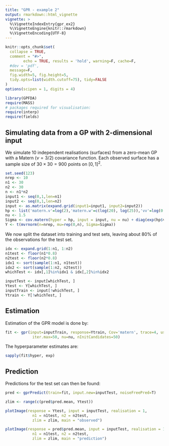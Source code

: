 ```yaml
---
title: "GPR - example 2"
output: rmarkdown::html_vignette
vignette: >
  %\VignetteIndexEntry{gpr_ex2}
  %\VignetteEngine{knitr::rmarkdown}
  %\VignetteEncoding{UTF-8}
---
```


```r
knitr::opts_chunk$set(
  collapse = TRUE,
  comment = "#>",
        echo = TRUE, results = 'hold', warning=F, cache=F, 
  #dev = 'pdf', 
  message=F, 
  fig.width=5, fig.height=5,
  tidy.opts=list(width.cutoff=75), tidy=FALSE
)
options(scipen = 1, digits = 4)
```

```r
library(GPFDA)
require(MASS)
# packages required for visualisation:
require(interp)
require(fields)
```

## Simulating data from a GP with 2-dimensional input

We simulate $10$ independent realisations (surfaces) from a zero-mean GP with a Matern $(\nu=3/2)$
covariance function. Each observed surface has a sample size of $30 \times 30 = 900$ points on $[0,1]^2$.


```r
set.seed(123)
nrep <- 10
n1 <- 30
n2 <- 30
n <- n1*n2
input1 <- seq(0,1,len=n1)
input2 <- seq(0,1,len=n2)
input <- as.matrix(expand.grid(input1=input1, input2=input2))
hp <- list('matern.v'=log(2),'matern.w'=c(log(20), log(25)),'vv'=log(0.2))
nu <- 1.5
Sigma <- cov.matern(hyper = hp, input = input, nu = nu) + diag(exp(hp$vv), n)
Y <- t(mvrnorm(n=nrep, mu=rep(0,n), Sigma=Sigma))
```

We now split the dataset into training and test sets, leaving about 80\% of 
the observations for the test set.

```r
idx <- expand.grid(1:n1, 1:n2)
n1test <- floor(n1*0.8)
n2test <- floor(n2*0.8)
idx1 <- sort(sample(1:n1, n1test))
idx2 <- sort(sample(1:n2, n2test))
whichTest <- idx[,1]%in%idx1 & idx[,2]%in%idx2

inputTest <- input[whichTest, ]
Ytest <- Y[whichTest, ]
inputTrain <- input[!whichTest, ]
Ytrain <- Y[!whichTest, ]
```


## Estimation

Estimation of the GPR model is done by:
```r
fit <- gpr(input=inputTrain, response=Ytrain, Cov='matern', trace=4, useGradient=T,
            iter.max=50, nu=nu, nInitCandidates=50)
```

The hyperparameter estimates are:
```r
sapply(fit$hyper, exp)
```


## Prediction

Predictions for the test set can then be found:
```r
pred <- gprPredict(train=fit, input.new=inputTest, noiseFreePred=T)
```


```r
zlim <- range(c(pred$pred.mean, Ytest))

plotImage(response = Ytest, input = inputTest, realisation = 1, 
            n1 = n1test, n2 = n2test,
            zlim = zlim, main = "observed")

plotImage(response = pred$pred.mean, input = inputTest, realisation = 1, 
            n1 = n1test, n2 = n2test,
            zlim = zlim, main = "prediction")
```
